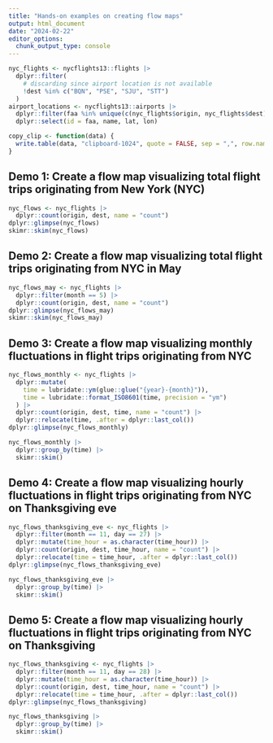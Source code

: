 ```yaml
---
title: "Hands-on examples on creating flow maps"
output: html_document
date: "2024-02-22"
editor_options: 
  chunk_output_type: console
---
```


```r
nyc_flights <- nycflights13::flights |>
  dplyr::filter(
    # discarding since airport location is not available
    !dest %in% c("BQN", "PSE", "SJU", "STT")
  )
airport_locations <- nycflights13::airports |>
  dplyr::filter(faa %in% unique(c(nyc_flights$origin, nyc_flights$dest))) |>
  dplyr::select(id = faa, name, lat, lon)

copy_clip <- function(data) {
  write.table(data, "clipboard-1024", quote = FALSE, sep = ",", row.names = FALSE)
}
```

## Demo 1: Create a flow map visualizing total flight trips originating from New York (NYC)

```r
nyc_flows <- nyc_flights |>
  dplyr::count(origin, dest, name = "count")
dplyr::glimpse(nyc_flows)
skimr::skim(nyc_flows)
```

## Demo 2: Create a flow map visualizing total flight trips originating from NYC in May

```r
nyc_flows_may <- nyc_flights |>
  dplyr::filter(month == 5) |>
  dplyr::count(origin, dest, name = "count")
dplyr::glimpse(nyc_flows_may)
skimr::skim(nyc_flows_may)
```

## Demo 3: Create a flow map visualizing monthly fluctuations in flight trips originating from NYC

```r
nyc_flows_monthly <- nyc_flights |>
  dplyr::mutate(
    time = lubridate::ym(glue::glue("{year}-{month}")),
    time = lubridate::format_ISO8601(time, precision = "ym")
  ) |>
  dplyr::count(origin, dest, time, name = "count") |>
  dplyr::relocate(time, .after = dplyr::last_col())
dplyr::glimpse(nyc_flows_monthly)

nyc_flows_monthly |>
  dplyr::group_by(time) |>
  skimr::skim()
```

## Demo 4: Create a flow map visualizing hourly fluctuations in flight trips originating from NYC on Thanksgiving eve

```r
nyc_flows_thanksgiving_eve <- nyc_flights |>
  dplyr::filter(month == 11, day == 27) |>
  dplyr::mutate(time_hour = as.character(time_hour)) |>
  dplyr::count(origin, dest, time_hour, name = "count") |>
  dplyr::relocate(time = time_hour, .after = dplyr::last_col())
dplyr::glimpse(nyc_flows_thanksgiving_eve)

nyc_flows_thanksgiving_eve |>
  dplyr::group_by(time) |>
  skimr::skim()
```

## Demo 5: Create a flow map visualizing hourly fluctuations in flight trips originating from NYC on Thanksgiving

```r
nyc_flows_thanksgiving <- nyc_flights |>
  dplyr::filter(month == 11, day == 28) |>
  dplyr::mutate(time_hour = as.character(time_hour)) |>
  dplyr::count(origin, dest, time_hour, name = "count") |>
  dplyr::relocate(time = time_hour, .after = dplyr::last_col())
dplyr::glimpse(nyc_flows_thanksgiving)

nyc_flows_thanksgiving |>
  dplyr::group_by(time) |>
  skimr::skim()
```
